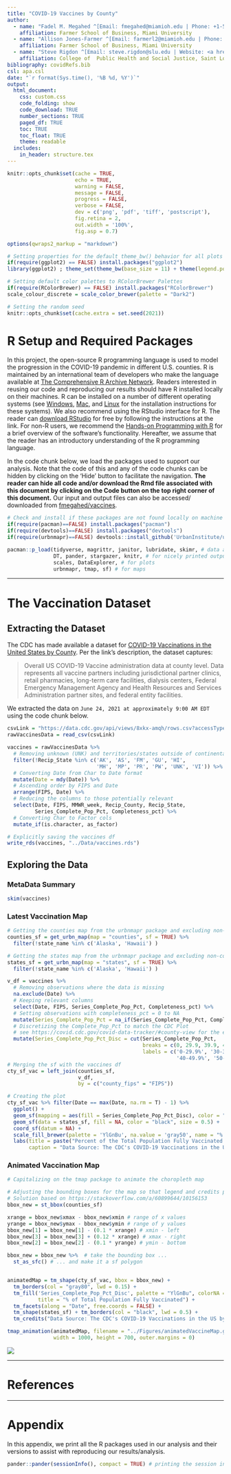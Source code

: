 ```yaml
---
title: "COVID-19 Vaccines by County"
author:
  - name: "Fadel M. Megahed ^[Email: fmegahed@miamioh.edu | Phone: +1-513-529-4185 | Website: <a href=\"https://miamioh.edu/fsb/directory/?up=/directory/megahefm\">Miami University Official</a>]"
    affiliation: Farmer School of Business, Miami University
  - name: "Allison Jones-Farmer ^[Email: farmerl2@miamioh.edu | Phone: +1-513-529-4823 | Website: <a href=\"https://miamioh.edu/fsb/directory/?up=/directory/farmerl2\">Miami University Official</a>]"
    affiliation: Farmer School of Business, Miami University
  - name: "Steve Rigdon ^[Email: steve.rigdon@slu.edu | Website: <a href=\"https://www.slu.edu/public-health-social-justice/faculty/rigdon-steven.php\">Saint Louis University Official</a>]"
    affiliation: College of  Public Health and Social Justice, Saint Louis University
bibliography: covidRefs.bib
csl: apa.csl
date: "`r format(Sys.time(), '%B %d, %Y')`"
output: 
  html_document:
    css: custom.css
    code_folding: show
    code_download: TRUE
    number_sections: TRUE
    paged_df: TRUE
    toc: TRUE
    toc_float: TRUE
    theme: readable
  includes:
    in_header: structure.tex
---
```


```r
knitr::opts_chunk$set(cache = TRUE,
                      echo = TRUE,
                      warning = FALSE,
                      message = FALSE,
                      progress = FALSE, 
                      verbose = FALSE,
                      dev = c('png', 'pdf', 'tiff', 'postscript'),
                      fig.retina = 2,
                      out.width = '100%',
                      fig.asp = 0.7)

options(qwraps2_markup = "markdown")

# Setting properties for the default theme_bw() behavior for all plots
if(require(ggplot2) == FALSE) install.packages("ggplot2")
library(ggplot2) ; theme_set(theme_bw(base_size = 11) + theme(legend.position = 'top')) 

# Setting default color palettes to RColorBrewer Palettes
if(require(RColorBrewer) == FALSE) install.packages("RColorBrewer")
scale_colour_discrete = scale_color_brewer(palette = "Dark2")

# Setting the random seed
knitr::opts_chunk$set(cache.extra = set.seed(2021))

```


# R Setup and Required Packages
In this project, the open-source R programming language is used to model the progression in the COVID-19 pandemic in different U.S. counties. R is maintained by an international team of developers who make the language available at [The Comprehensive R Archive Network](https://cran.r-project.org/). Readers interested in reusing our code and reproducing our results should have R installed locally on their machines. R can be installed on a number of different operating systems (see [Windows](https://cran.r-project.org/bin/windows/), [Mac](https://cran.r-project.org/bin/macosx/), and [Linux](https://cran.r-project.org/bin/linux/) for the installation instructions for these systems). We also recommend using the RStudio interface for R. The reader can [download RStudio](http://www.rstudio.com/ide) for free by following the instructions at the link. For non-R users, we recommend the [Hands-on Programming with R](https://rstudio-education.github.io/hopr/packages.html) for a brief overview of the software's functionality. Hereafter, we assume that the reader has an introductory understanding of the R programming language.

In the code chunk below, we load the packages used to support our analysis. Note that the code of this and any of the code chunks can be hidden by clicking on the 'Hide' button to facilitate the navigation. **The reader can hide all code and/or download the Rmd file associated with this document by clicking on the Code button on the top right corner of this document.** Our input and output files can also be accessed/ downloaded from [fmegahed/vaccines](https://github.com/fmegahed/vaccines).


```r
# Check and install if these packages are not found locally on machine
if(require(pacman)==FALSE) install.packages("pacman")
if(require(devtools)==FALSE) install.packages("devtools")
if(require(urbnmapr)==FALSE) devtools::install_github('UrbanInstitute/urbnmapr')

pacman::p_load(tidyverse, magrittr, janitor, lubridate, skimr, # data analysis packages
               DT, pander, stargazer, knitr, # for nicely printed outputs
               scales, DataExplorer, # for plots
               urbnmapr, tmap, sf) # for maps
```



---

# The Vaccination Dataset

## Extracting the Dataset

The CDC has made available a dataset for [COVID-19 Vaccinations in the United States by County](https://data.cdc.gov/Vaccinations/COVID-19-Vaccinations-in-the-United-States-County/8xkx-amqh). Per the link's description, the dataset captures:  

> Overall US COVID-19 Vaccine administration data at county level. Data represents all vaccine partners including jurisdictional partner clinics, retail pharmacies, long-term care facilities, dialysis centers, Federal Emergency Management Agency and Health Resources and Services Administration partner sites, and federal entity facilities. 


We extracted the data on `June 24, 2021 at approximately 9:00 AM EDT` using the code chunk below.

```r
csvLink = "https://data.cdc.gov/api/views/8xkx-amqh/rows.csv?accessType=DOWNLOAD"
rawVaccinesData = read_csv(csvLink)

vaccines = rawVaccinesData %>% 
  # Removing unknown (UNK) and territories/states outside of continental US
  filter(!Recip_State %in% c('AK', 'AS', 'FM', 'GU', 'HI', 
                             'MH', 'MP', 'PR', 'PW', 'UNK', 'VI')) %>% 
  # Converting Date from Char to Date format
  mutate(Date = mdy(Date)) %>% 
  # Ascending order by FIPS and Date
  arrange(FIPS, Date) %>% 
  # Reducing the columns to those potentially relevant
  select(Date, FIPS, MMWR_week, Recip_County, Recip_State,
         Series_Complete_Pop_Pct, Completeness_pct) %>% 
  # Converting Char to Factor cols  
  mutate_if(is.character, as_factor)

# Explicitly saving the vaccines df
write_rds(vaccines, "../Data/vaccines.rds")
```

## Exploring the Data {.tabset .tabset-fade .tabset-pills}


### MetaData Summary {-}

```r
skim(vaccines) 
```

### Latest Vaccination Map {-}

```r
# Getting the counties map from the urbnmapr package and excluding non-continental US
counties_sf = get_urbn_map(map = "counties", sf = TRUE) %>% 
  filter(!state_name %in% c('Alaska', 'Hawaii') )

# Getting the states map from the urbnmapr package and excluding non-continental US
states_sf = get_urbn_map(map = "states", sf = TRUE) %>% 
  filter(!state_name %in% c('Alaska', 'Hawaii') )

v_df = vaccines %>% 
  # Removing observations where the data is missing
  na.exclude(Date) %>% 
  # Keeping relevant columns
  select(Date, FIPS, Series_Complete_Pop_Pct, Completeness_pct) %>% 
  # Setting observations with completeness_pct = 0 to NA
  mutate(Series_Complete_Pop_Pct = na_if(Series_Complete_Pop_Pct, Completeness_pct == 0)) %>% 
  # Discretizing the Complete_Pop_Pct to match the CDC Plot
  # see https://covid.cdc.gov/covid-data-tracker/#county-view for the example
  mutate(Series_Complete_Pop_Pct_Disc = cut(Series_Complete_Pop_Pct,
                                            breaks = c(0, 29.9, 39.9, 49.9, 69.9, 100),
                                            labels = c('0-29.9%', '30-39.9%',
                                                       '40-49.9%', '50-69.9%', '70%+') ) )
# Merging the sf with the vaccines df
cty_sf_vac = left_join(counties_sf,
                       v_df,
                       by = c("county_fips" = "FIPS"))

# Creating the plot
cty_sf_vac %>% filter(Date == max(Date, na.rm = T) - 1) %>% 
  ggplot() +
  geom_sf(mapping = aes(fill = Series_Complete_Pop_Pct_Disc), color = "gray80", size = 0.15) +
  geom_sf(data = states_sf, fill = NA, color = "black", size = 0.5) +
  coord_sf(datum = NA) + 
  scale_fill_brewer(palette = 'YlGnBu', na.value = 'gray50', name = "% of Total Population Fully Vaccinated") +
  labs(title = paste("Percent of the Total Population Fully Vaccinated as of", max(v_df$Date, na.rm = T) - 1),
       caption = "Data Source: The CDC's COVID-19 Vaccinations in the US by County Dataset")


```


### Animated Vaccination Map {-}

```r
# Capitalizing on the tmap package to animate the choropleth map

# Adjusting the bounding boxes for the map so that legend and credits print nicely
# Solution based on https://stackoverflow.com/a/60899644/10156153
bbox_new = st_bbox(counties_sf)

xrange = bbox_new$xmax - bbox_new$xmin # range of x values
yrange = bbox_new$ymax - bbox_new$ymin # range of y values
bbox_new[1] = bbox_new[1] - (0.1 * xrange) # xmin - left
bbox_new[3] = bbox_new[3] + (0.12 * xrange) # xmax - right
bbox_new[2] = bbox_new[2] - (0.1 * yrange) # ymin - bottom

bbox_new = bbox_new %>%  # take the bounding box ...
  st_as_sfc() # ... and make it a sf polygon


animatedMap = tm_shape(cty_sf_vac, bbox = bbox_new) +
  tm_borders(col = "gray80", lwd = 0.15) +
  tm_fill('Series_Complete_Pop_Pct_Disc', palette = "YlGnBu", colorNA = "gray50",
          title = "% of Total Population Fully Vaccinated") +
  tm_facets(along = "Date", free.coords = FALSE) +
  tm_shape(states_sf) + tm_borders(col = "black", lwd = 0.5) +
  tm_credits("Data Source: The CDC's COVID-19 Vaccinations in the US by County Dataset \t")

tmap_animation(animatedMap, filename = "../Figures/animatedVaccineMap.gif", fps = 2.5,
               width = 1000, height = 700, outer.margins = 0)
```


![](../Figures/animatedVaccineMap.gif)


---

# References
<div id="refs"></div>


---


# Appendix
In this appendix, we print all the R packages used in our analysis and their versions to assist with reproducing our results/analysis.

```r
pander::pander(sessionInfo(), compact = TRUE) # printing the session info
```